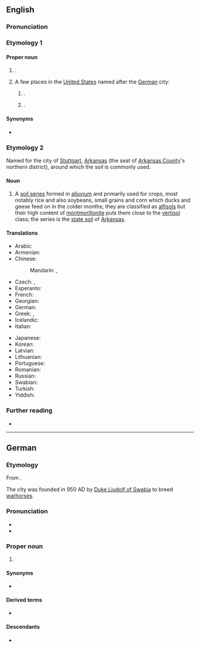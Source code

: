 ==English==
{{wikipedia}}

===Pronunciation===
{{rfp|en}}

===Etymology 1===
{{rfe|en}}

====Proper noun====
{{en-proper noun}}

# {{place|en|The <<capital>> and <<largest city>> of the state of <<s/Baden-Württemberg>> in <<c/Germany>>}}.
# A few places in the [[United States]] named after the [[German]] city:
## {{place|en|A <<city>> in <<co/Arkansas County>>, <<s/Arkansas>>; it is the <<seat>> of <<co/Arkansas County>>'s northern district}}.
## {{place|en|An <<unincorporated community>> in <<co/Phillips County>>, <<s/Kansas>>, located in the north of the state off [[U.S. Route 36]] 6.6 mi east-southeast of [[Prairie View]] and 7.6 mi west-northwest of [[Phillipsburg]]}}.

====Synonyms====
* {{sense|city in Arkansas}} {{l|en|Rice and Duck Capital of the World}}

===Etymology 2===
Named for the city of [[Stuttgart]], [[Arkansas]] (the seat of [[Arkansas County]]'s northern district), around which the soil is commonly used.

====Noun====
{{en-noun|-}}

# A [[soil series]] formed in [[alluvium]] and primarily used for crops, most notably rice and also soybeans, small grains and corn which ducks and geese feed on in the colder months; they are classified as [[alfisol|alfisols]] but their high content of [[montmorillonite]] puts them close to the [[vertisol]] class; the series is the [[state soil]] of [[Arkansas]].

====Translations====
{{trans-top|the capital and largest city of the state of Baden-Württemberg in Germany}}
* Arabic: {{t-check|ar|شْتُوتْغَارْت|m|tr=štutḡart}}
* Armenian: {{t|hy|Շտուտգարտ}}
* Chinese:
*: Mandarin: {{t+|cmn|斯圖加特|sc=Hani}}, {{t+|cmn|斯图加特|tr=Sītújiātè|sc=Hani}}
* Czech: {{t+check|cs|Stuttgart}}, {{t-check|cs|Štíhrad|m}}
* Esperanto: {{t|eo|Stutgarto}}
* French: {{t+|fr|Stuttgart|m}}
* Georgian: {{t|ka|შტუტგარტი}}
* German: {{t+|de|Stuttgart|n}}
* Greek: {{t+|el|Στουτγκάρδη|f}}, {{t|el|Στουτγάρδη|f}}
* Icelandic: {{t|is|Stóðgarður|m}}
* Italian: {{t+|it|Stoccarda|f}}
{{trans-mid}}
* Japanese: {{t|ja|シュトゥットガルト|tr=Shututtogaruto}}
* Korean: {{t|ko|^슈투트가르트}}
* Latvian: {{t|lv|Štutgarte|f}}
* Lithuanian: {{t|lt|Štutgartas|m}}
* Portuguese: {{t|pt|Estugarda|f}}
* Romanian: {{t|ro|Stuttgart}}
* Russian: {{t+|ru|Шту́тгарт|m}}
* Swabian: {{t|swg|Schduagert}}
* Turkish: {{t|tr|Stuttgart}}
* Yiddish: {{t|yi|שטוטגאַרט}}
{{trans-bottom}}

===Further reading===
* {{pedia|Stuttgart (disambiguation)}}

{{c|en|State soils of the United States}}

----

==German==
{{wikipedia|lang=de}}

===Etymology===
From {{inh|de|goh|stuotgarten||stud farm}}.

The city was founded in 950 AD by [[w:Liudolf, Duke of Swabia|Duke Liudolf of Swabia]] to breed [[warhorse]]s.

===Pronunciation===
* {{IPA|de|/ˈʃtʊtɡaʁt/}}
* {{audio|de|De-Stuttgart.OGG|audio}}

===Proper noun===
{{de-proper noun|n}}

# {{place|de|caplc|s/Baden-Württemberg|c/Germany|t1=Stuttgart}}

====Synonyms====
* {{l|de|Schwabenmetropole||Swabian metropolis}}

====Derived terms====
* {{l|der|Stuttgarter}}

====Descendants====
* {{desc|en|Stuttgart|bor=1}}